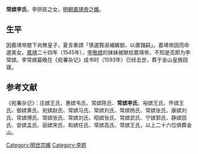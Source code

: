 '''常嫔李氏'''，李拱臣之女，[[明朝|明朝]][[嘉靖帝|嘉靖帝]]之[[嬪|嬪]]。

==生平==

因嘉靖帝膝下尚無皇子，夏言奏請「慎選賢淑補嬪御，以廣儲嗣」。嘉靖帝因而命選美女。[[嘉靖|嘉靖]]二十四年（1545年），[[李敬嫔_(嘉靖帝)|李敬嫔]]的妹妹被献给嘉靖帝，不知是否即为李常嫔。李常嫔最晚在《宛署杂记》成书时（1593年）已经去世，葬于金山皇族园寝。

==参考文献==
《宛署杂记》：庄嫔王氏、惠嫔韦氏、常嫔陈氏、'''常嫔李氏'''、裕嫔王氏、怀嫔王氏、御嫔黄氏、宛嫔赵氏、常嫔马氏、常嫔刘氏、常嫔杨氏、常嫔张氏、康嫔刘氏、常嫔傅氏、常嫔张氏、常嫔刘氏、昭嫔张氏、常嫔武氏、宁嫔郭氏、静嫔田氏、安嫔孟氏、丽嫔宋氏、和嫔任氏、常嫔高氏、常嫔王氏，以上二十六位俱葬金山。

{{明世宗皇室}}
[[Category:明世宗嬪|Category:明世宗嬪]]
[[Category:李姓|Category:李姓]]
